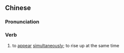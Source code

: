 {{also|并起}}
==Chinese==
{{zh-forms|s=并起}}

===Pronunciation===
{{zh-pron
|m=bìngqǐ
|cat=v
}}

===Verb===
{{zh-verb}}

# {{lb|zh|literary}} to [[appear]] [[simultaneously]]; to rise up at the same time